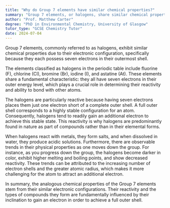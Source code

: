 ```yaml
---
title: "Why do Group 7 elements have similar chemical properties?"
summary: "Group 7 elements, or halogens, share similar chemical properties due to having seven electrons in their outer shell, influencing their reactivity and bonding behavior."
author: "Prof. Matthew Carter"
degree: "PhD in Environmental Chemistry, University of Glasgow"
tutor_type: "GCSE Chemistry Tutor"
date: 2024-07-04
---
```


Group 7 elements, commonly referred to as halogens, exhibit similar chemical properties due to their electronic configuration, specifically because they each possess seven electrons in their outermost shell.

The elements classified as halogens in the periodic table include fluorine ($\text{F}$), chlorine ($\text{Cl}$), bromine ($\text{Br}$), iodine ($\text{I}$), and astatine ($\text{At}$). These elements share a fundamental characteristic: they all have seven electrons in their outer energy level, which plays a crucial role in determining their reactivity and ability to bond with other atoms.

The halogens are particularly reactive because having seven electrons places them just one electron short of a complete outer shell. A full outer shell corresponds to a highly stable configuration for an atom. Consequently, halogens tend to readily gain an additional electron to achieve this stable state. This reactivity is why halogens are predominantly found in nature as part of compounds rather than in their elemental forms.

When halogens react with metals, they form salts, and when dissolved in water, they produce acidic solutions. Furthermore, there are observable trends in their physical properties as one moves down the group. For instance, as you progress down the group, the halogens become darker in color, exhibit higher melting and boiling points, and show decreased reactivity. These trends can be attributed to the increasing number of electron shells and the greater atomic radius, which makes it more challenging for the atom to attract an additional electron.

In summary, the analogous chemical properties of the Group 7 elements stem from their similar electronic configurations. Their reactivity and the types of compounds they form are fundamentally influenced by their inclination to gain an electron in order to achieve a full outer shell.
    